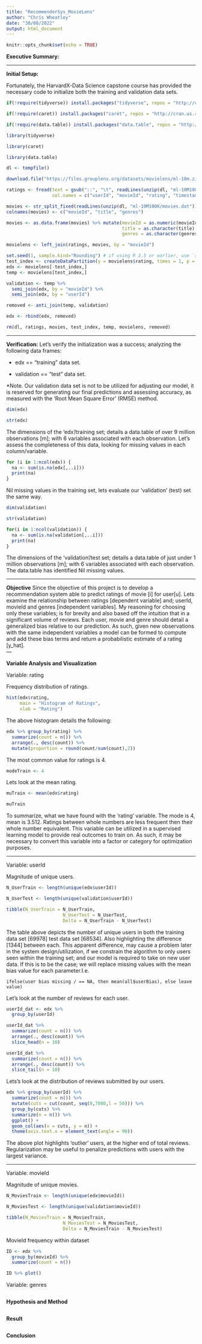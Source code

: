 ```yaml
---
title: "RecommenderSys_MovieLens"
author: "Chris Wheatley"
date: "30/08/2022"
output: html_document
---
```


```r
knitr::opts_chunk$set(echo = TRUE)
```

**Executive Summary:**  

---


**Initial Setup:**

Fortunately, the HarvardX-Data Science capstone course has provided the necessary code to initialize both the training and validation data sets.

```r
if(!require(tidyverse)) install.packages("tidyverse", repos = "http://cran.us.r-project.org")

if(!require(caret)) install.packages("caret", repos = "http://cran.us.r-project.org")

if(!require(data.table)) install.packages("data.table", repos = "http://cran.us.r-project.org")

library(tidyverse)

library(caret)

library(data.table)

dl <- tempfile()

download.file("https://files.grouplens.org/datasets/movielens/ml-10m.zip", dl)

ratings <- fread(text = gsub("::", "\t", readLines(unzip(dl, "ml-10M100K/ratings.dat"))),
                 col.names = c("userId", "movieId", "rating", "timestamp"))

movies <- str_split_fixed(readLines(unzip(dl, "ml-10M100K/movies.dat")), "\\::", 3)
colnames(movies) <- c("movieId", "title", "genres")

movies <- as.data.frame(movies) %>% mutate(movieId = as.numeric(movieId),
                                           title = as.character(title),
                                           genres = as.character(genres))

movielens <- left_join(ratings, movies, by = "movieId")

set.seed(1, sample.kind="Rounding") # if using R 3.5 or earlier, use `set.seed(1)`
test_index <- createDataPartition(y = movielens$rating, times = 1, p = 0.1, list = FALSE)
edx <- movielens[-test_index,]
temp <- movielens[test_index,]

validation <- temp %>% 
  semi_join(edx, by = "movieId") %>%
  semi_join(edx, by = "userId")

removed <- anti_join(temp, validation)

edx <- rbind(edx, removed)

rm(dl, ratings, movies, test_index, temp, movielens, removed)

```

---
  
**Verification:**
Let's verify the initialization was a success; analyzing the following data frames:

- edx == "training" data set.

- validation == "test" data set.

*Note. Our validation data set is not to be utilized for adjusting our model, it is reserved for generating our final predictions and assessing accuracy, as measured with the 'Root Mean Square Error' (RMSE) method. 

```r
dim(edx)

str(edx)
```
The dimensions of the 'edx'/training set; details a data.table of over 9 million observations [m]; with 6 variables associated with each observation. Let's assess the completeness of this data, looking for missing values in each column/variable. 

```r
for (i in 1:ncol(edx)) {
  na <- sum(is.na(edx[,..i]))
  print(na)
}
```

Nil missing values in the training set, lets evaluate our 'validation' (test) set the same way.

```r

dim(validation)

str(validation)

for(i in 1:ncol(validation)) {
  na <- sum(is.na(validation[,..i]))
  print(na)
}
```
The dimensions of the 'validation'/test set; details a data.table of just under 1 million observations [m]; with 6 variables associated with each observation. The data.table has identified Nil missing values.  

---

**Objective**
Since the objective of this project is to develop a recommendation system able to predict ratings of movie [i] for user[u].
Lets examine the relationship between ratings [dependent variable] and; userId, movieId and genres [independent variables].   My reasoning for choosing only these variables; is for brevity and also based off the intuition that in a significant volume of reviews. Each user, movie and genre should detail a generalized bias relative to our prediction. As such, given new observations with the same independent variables a model can be formed to compute and add these bias terms and return a probabilistic estimate of a rating [y_hat].  
---

**Variable Analysis and Visualization**  

Variable: rating

Frequency distribution of ratings.\  

```r
hist(edx$rating, 
     main = "Histogram of Ratings",
     xlab = "Rating")
```
  
The above histogram details the following:

```r
edx %>% group_by(rating) %>% 
  summarize(count = n()) %>% 
  arrange(., desc(count)) %>% 
  mutate(proportion = round(count/sum(count),2))

```
The most common value for ratings is 4.

```r

modeTrain <- 4  

```

Lets look at the mean rating.

```r

muTrain <- mean(edx$rating)

muTrain

```
To summarize, what we have found with the 'rating' variable. The mode is 4, mean is 3.512. Ratings between whole numbers are less frequent then their whole number equivalent. This variable can be utilized in a supervised learning model to provide real outcomes to train on. As such, it may be necessary to convert this variable into a factor or category for optimization purposes.  

---
  
Variable: userId

Magnitude of unique users.  

```r

N_UserTrain <- length(unique(edx$userId))

N_UserTest <- length(unique(validation$userId))

tibble(N_UserTrain = N_UserTrain, 
                     N_UserTest = N_UserTest, 
                     Delta = N_UserTrain - N_UserTest)

```

The table above depicts the number of unique users in both the training data set [69978] test data set [68534]. Also highlighting the difference [1344] between each. This apparent difference, may cause a problem later in the system design/utilization, if we constrain the algorithm to only users seen within the training set; and our model is required to take on new user data. If this is to be the case; we will replace missing values with the mean bias value for each parameter.I.e.  

`ifelse(user bias missing / == NA, then mean(all$userBias), else leave value)`  

Let's look at the number of reviews for each user.

```r

userId_dat <- edx %>% 
  group_by(userId)

userId_dat %>% 
  summarize(count = n()) %>% 
  arrange(., desc(count)) %>% 
  slice_head(n = 10)

userId_dat %>% 
  summarize(count = n()) %>% 
  arrange(., desc(count)) %>%
  slice_tail(n = 10)

```
Lets's look at the distribution of reviews submitted by our users.\

```r

edx %>% group_by(userId) %>% 
  summarize(count = n()) %>% 
  mutate(cuts = cut(count, seq(0,7000,l = 50))) %>% 
  group_by(cuts) %>% 
  summarize(n = n()) %>% 
  ggplot() +
  geom_col(aes(x = cuts, y = n)) +
  theme(axis.text.x = element_text(angle = 90))

```
  
The above plot highlights 'outlier' users, at the higher end of total reviews. Regularization may be useful to penalize predictions with users with the largest variance.  

---
    
Variable: movieId  

Magnitude of unique movies.

```r

N_MoviesTrain <- length(unique(edx$movieId))

N_MoviesTest <- length(unique(validation$movieId))

tibble(N_MoviesTrain = N_MoviesTrain, 
                     N_MoviesTest = N_MoviesTest, 
                     Delta = N_MoviesTrain - N_MoviesTest)

```

MovieId frequency within dataset

```R

ID <- edx %>%
  group_by(movieId) %>% 
  summarize(count = n())

ID %>% plot()

```

Variable: genres

```r

```

**Hypothesis and Method**

```r

```

**Result**

```r

```

**Conclusion**